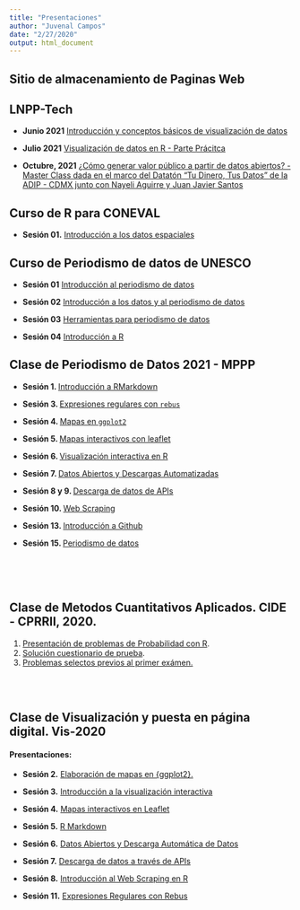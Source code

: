 ```yaml
---
title: "Presentaciones"
author: "Juvenal Campos"
date: "2/27/2020"
output: html_document
---
```


<div class="container-fluid main-container">

<div id="sitio-de-almacenamiento-de-paginas-web" class="section level1">
<h1>Sitio de almacenamiento de Paginas Web</h1>
<div id="presentaciones" class="section level3">

## LNPP-Tech

* **Junio 2021** [Introducción y conceptos básicos de visualización de datos](lnpp_tech/presentacion_dataviz.pdf)

* **Julio 2021** [Visualización de datos en R - Parte Prácitca](lnpp_tech/lnpp_tech_viz_2.pdf)

* **Octubre, 2021** [¿Cómo generar valor público a partir de datos abiertos? - Master Class dada en el marco del Datatón "Tu Dinero, Tus Datos" de la ADIP - CDMX junto con Nayeli Aguirre y Juan Javier Santos](lnpp_tech/como_generar_valor_publico_a_partir_de_datos_abiertos_masterclass_lnpp.pdf)

## Curso de R para CONEVAL

* **Sesión 01.** [Introducción a los datos espaciales](r_coneval_2024/01_info_geograficaa.pdf)

## Curso de Periodismo de datos de UNESCO 

* **Sesión 01** [Introducción al periodismo de datos](UNESCO/Presentacion_01.pdf)

* **Sesión 02** [Introducción a los datos y al periodismo de datos](UNESCO/Presentacion_02.pdf)

* **Sesión 03** [Herramientas para periodismo de datos](UNESCO/Presentacion_03.pdf)

* **Sesión 04** [Introducción a R](UNESCO/Presentacion_04.pdf)

## Clase de Periodismo de Datos 2021 - MPPP

* **Sesión 1. ** [Introducción a RMarkdown](PdD2021/Sesion1/Presentacion-1.html)

* **Sesión 3. ** [Expresiones regulares con `rebus`](PdD2021/Sesion3/Presentacion3.pdf)

* **Sesión 4. ** [Mapas en `ggplot2`](PdD2021/Sesion4/presentacion4.pdf)

* **Sesión 5. ** [Mapas interactivos con leaflet](PdD2021/Sesion5/presentacion5.pdf)

* **Sesión 6. ** [Visualización interactiva en R](PdD2021/Sesion6/presentacion6.pdf)

* **Sesión 7. ** [Datos Abiertos y Descargas Automatizadas](PdD2021/Sesion7/presentacion7.pdf)

* **Sesión 8 y 9. ** [Descarga de datos de APIs](PdD2021/Sesion8_9/Sesion08_09.pdf)

* **Sesión 10. ** [Web Scraping](PdD2021/Sesion10/presentacion10.pdf)

* **Sesión 13. ** [Introducción a Github](PdD2021/Sesion13/presentacion13.pdf)

* **Sesión 15. ** [Periodismo de datos](PdD2021/Sesion15/presentacion15.pdf)

<br><br><br>

<h2>Clase de Metodos Cuantitativos Aplicados. CIDE - CPRRII, 2020.</h2>
<ol style="list-style-type: decimal">
<li><a href="MCA2020/Sesion1/index.html">Presentación de problemas de Probabilidad con R</a>.</li>
<li><a href="MCA2020/Sesion2/index.html">Solución cuestionario de prueba</a>.</li>
<li><a href="MCA2020/ProblemasSelectos/problemasSelectos.pdf">Problemas selectos previos al primer exámen.</a></li>
</ol>
</div>
</div>

</div>
<br>
<br>

## Clase de Visualización y puesta en página digital. Vis-2020

#### Presentaciones: 

* **Sesión 2.** [Elaboración de mapas en {ggplot2}.](vis2020/Sesion2.pdf)

* **Sesión 3.** [Introducción a la visualización interactiva](vis2020/Sesion3.pdf)

* **Sesión 4.** [Mapas interactivos en Leaflet](vis2020/Sesion4.pdf)

* **Sesión 5.** [R Markdown](https://rpubs.com/Juve_Campos/rmarkdown)

* **Sesión 6.** [Datos Abiertos y Descarga Automática de Datos](vis2020/Sesion6.pdf)

* **Sesión 7.** [Descarga de datos a través de APIs](vis2020/Sesion7.pdf)

* **Sesión 8.** [Introducción al Web Scraping en R](vis2020/Sesion8.pdf)

* **Sesión 11.** [Expresiones Regulares con Rebus](vis2020/Sesion11.pdf)


